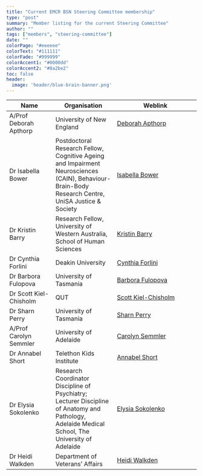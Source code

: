```yaml
---
title: "Current EMCR BSN Steering Committee membership"
type: "post"
summary: "Member listing for the current Steering Committee"
author: ""
tags: ["members", "steering-committee"]
date: ""
colorPage: "#eeeeee"
colorText: "#111111"
colorFade: "#999999"
colorAccent1: "#0000dd"
colorAccent2: "#8a2be2"
toc: false
header:
  image: 'header/blue-brain-banner.png'
---
```




| Name | Organisation | Weblink |
|--------------------------|-----------------------------------|-----------------------------------------------|
A/Prof Deborah  Apthorp	  | University of New England	| [Deborah Apthorp](https://www.deborahapthorp.com/)
Dr Isabella Bower | Postdoctoral Research Fellow, Cognitive Ageing and Impairment Neurosciences (CAIN), Behaviour-Brain-Body Research Centre, UniSA Justice & Society | [Isabella Bower](mailto:Bella.Bower@unisa.edu.au)
Dr Kristin Barry | Research Fellow, University of Western Australia, School of Human Sciences | [Kristin Barry](https://research-repository.uwa.edu.au/en/persons/kristin-barry)
Dr Cynthia Forlini	| Deakin University	| [Cynthia Forlini](https://www.deakin.edu.au/about-deakin/people/cynthia-forlini)
Dr Barbora Fulopova	| University of Tasmania	| [Barbora Fulopova](https://www.utas.edu.au/profiles/staff/health/barbora-fulopova)
Dr Scott Kiel-Chisholm	| QUT	| [Scott Kiel-Chisholm](https://www.qut.edu.au/about/our-people/academic-profiles/s.kielchisholm)
Dr Sharn Perry	| University of Tasmania	| [Sharn Perry](https://www.utas.edu.au/profiles/staff/health/sharn-perry)
A/Prof Carolyn Semmler |	University of Adelaide |	[Carolyn Semmler](https://www.adelaide.edu.au/directory/carolyn.semmler)
Dr Annabel Short | Telethon Kids Institute | [Annabel Short](mailto:annabel.short@telethonkids.org.au )
Dr Elysia Sokolenko | Research Coordinator Discipline of Psychiatry; Lecturer Discipline of Anatomy and Pathology, Adelaide Medical School, The University of Adelaide | [Elysia Sokolenko](https://researchers.adelaide.edu.au/profile/elysia.sokolenko)
Dr Heidi Walkden | Department of Veterans’ Affairs | [Heidi Walkden](mailto:h.walkden@outlook.com)


